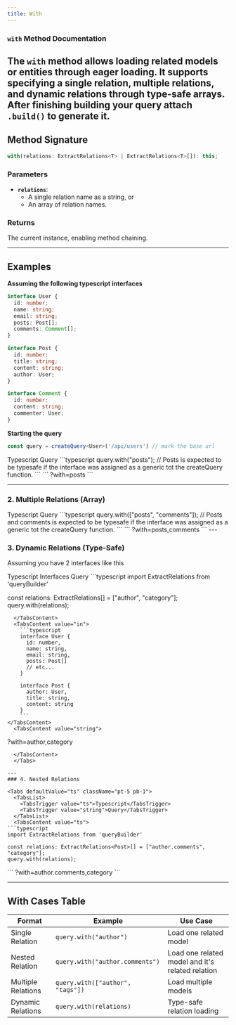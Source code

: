 ```yaml
---
title: With
---
```


### `with` Method Documentation

The `with` method allows loading related models or entities through **eager loading**. It supports specifying a **single relation**, **multiple relations**, and **dynamic relations** through type-safe arrays.
<Note type="note" title="Note">
  **After finishing building your query attach `.build()` to generate it.**
</Note>
---

## Method Signature  

```typescript
with(relations: ExtractRelations<T> | ExtractRelations<T>[]): this;
```

### Parameters  

- **`relations`**:  
  - A single relation name as a string, or  
  - An array of relation names.

### Returns  
The current instance, enabling method chaining.

---

## Examples  

**Assuming the following typescript interfaces**

```typescript
interface User {
  id: number;
  name: string;
  email: string;
  posts: Post[];
  comments: Comment[];
}

interface Post {
  id: number;
  title: string;
  content: string;
  author: User;
}

interface Comment {
  id: number;
  content: string;
  commenter: User;
}
```

**Starting the query**

```typescript
const query = createQuery<User>('/api/users') // mark the base url 
```

<Tabs defaultValue="ts" className="pt-5 pb-1">
  <TabsList>
    <TabsTrigger value="ts">Typescript</TabsTrigger>
    <TabsTrigger value="string">Query</TabsTrigger>
  </TabsList>
  <TabsContent value="ts">
```typescript
query.with("posts");
// Posts is expected to be typesafe if the interface was assigned as a generic tot the createQuery function.
```
  </TabsContent>
  
  <TabsContent value="string">
  ```
?with=posts
```
  </TabsContent>
  </Tabs>

---

### 2. Multiple Relations (Array)  

<Tabs defaultValue="ts" className="pt-5 pb-1">
  <TabsList>
    <TabsTrigger value="ts">Typescript</TabsTrigger>
    <TabsTrigger value="string">Query</TabsTrigger>
  </TabsList>
  <TabsContent value="ts">
  ```typescript
query.with(["posts", "comments"]);
// Posts and comments is expected to be typesafe if the interface was assigned as a generic tot the createQuery function.
```
</TabsContent>
  <TabsContent value="string">
  ```
?with=posts,comments
```
</TabsContent>
</Tabs>
---

### 3. Dynamic Relations (Type-Safe)

Assuming you have 2 interfaces like this

<Tabs defaultValue="ts" className="pt-5 pb-1">
  <TabsList>
    <TabsTrigger value="ts">Typescript</TabsTrigger>
    <TabsTrigger value="in">Interfaces</TabsTrigger>
    <TabsTrigger value="string">Query</TabsTrigger>
  </TabsList>
  <TabsContent value="ts">
```typescript
import ExtractRelations from 'queryBuilder'

const relations: ExtractRelations<Post>[] = ["author", "category"];
query.with(relations);
```
  </TabsContent>
  <TabsContent value="in">
    ```typescript
    interface User {
      id: number,
      name: string,
      email: string,
      posts: Post[]
      // etc...
    }

    interface Post {
      author: User,
      title: string,
      content: string
    }
    ```
</TabsContent>
  <TabsContent value="string">
  ```
?with=author,category
```
  </TabsContent>
  </Tabs>

---
### 4. Nested Relations

<Tabs defaultValue="ts" className="pt-5 pb-1">
  <TabsList>
    <TabsTrigger value="ts">Typescript</TabsTrigger>
    <TabsTrigger value="string">Query</TabsTrigger>
  </TabsList>
  <TabsContent value="ts">
```typescript
import ExtractRelations from 'queryBuilder'

const relations: ExtractRelations<Post>[] = ["author.comments", "category"];
query.with(relations);
```
  </TabsContent>
  <TabsContent value="string">
  ```
?with=author.comments,category
```
  </TabsContent>
  </Tabs>

---

## With Cases Table  

| **Format**            | **Example**                     | **Use Case**               |
|----------------------|----------------------------------|----------------------------|
| Single Relation       | `query.with("author")`          | Load one related model     |
| Nested Relation       | `query.with("author.comments")`          | Load one related model and it's related relation     |
| Multiple Relations    | `query.with(["author", "tags"])` | Load multiple models       |
| Dynamic Relations     | `query.with(relations)`         | Type-safe relation loading |
